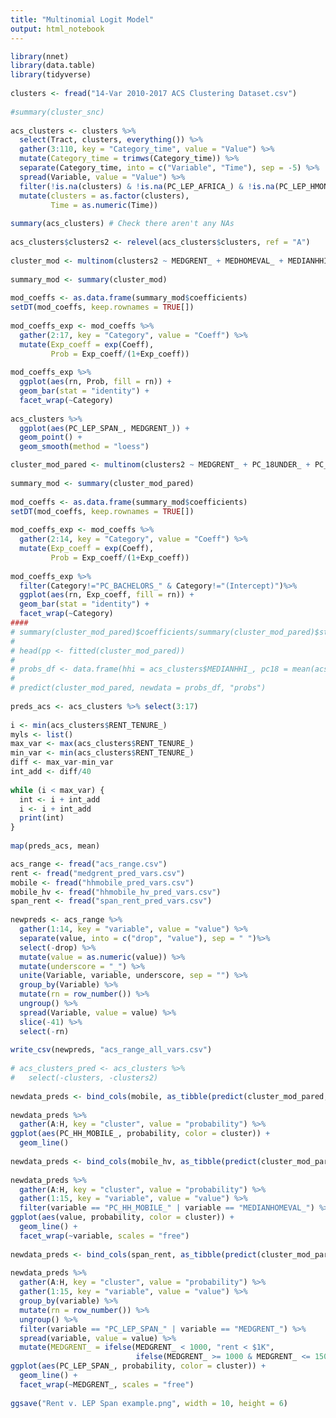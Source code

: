 ```yaml
---
title: "Multinomial Logit Model"
output: html_notebook
---
```

 
```r
library(nnet)
library(data.table)
library(tidyverse)
 
clusters <- fread("14-Var 2010-2017 ACS Clustering Dataset.csv")
 
#summary(cluster_snc)
 
acs_clusters <- clusters %>%
  select(Tract, clusters, everything()) %>%
  gather(3:110, key = "Category_time", value = "Value") %>%
  mutate(Category_time = trimws(Category_time)) %>%
  separate(Category_time, into = c("Variable", "Time"), sep = -5) %>%
  spread(Variable, value = "Value") %>%
  filter(!is.na(clusters) & !is.na(PC_LEP_AFRICA_) & !is.na(PC_LEP_HMONG_)) %>% # Remove missing cluster assignment/LEP disaggregated
  mutate(clusters = as.factor(clusters),
         Time = as.numeric(Time))
 
summary(acs_clusters) # Check there aren't any NAs
 
acs_clusters$clusters2 <- relevel(acs_clusters$clusters, ref = "A")
 
cluster_mod <- multinom(clusters2 ~ MEDGRENT_ + MEDHOMEVAL_ + MEDIANHHI_ + PC_18UNDER_ + PC_65UP_ + PC_BACHELORS_ + PC_HH_MOBILE_ + PC_HH_NOVEH_ + PC_LEP_ + PC_LEP_AFRICA_ + PC_LEP_HMONG_ + PC_LEP_SPAN_ + PC_POC_ + RENT_TENURE_ + Time, data = acs_clusters)
 
summary_mod <- summary(cluster_mod)
 
mod_coeffs <- as.data.frame(summary_mod$coefficients)
setDT(mod_coeffs, keep.rownames = TRUE[])
 
mod_coeffs_exp <- mod_coeffs %>%
  gather(2:17, key = "Category", value = "Coeff") %>%
  mutate(Exp_coeff = exp(Coeff),
         Prob = Exp_coeff/(1+Exp_coeff))
 
mod_coeffs_exp %>%
  ggplot(aes(rn, Prob, fill = rn)) +
  geom_bar(stat = "identity") +
  facet_wrap(~Category)
 
acs_clusters %>%
  ggplot(aes(PC_LEP_SPAN_, MEDGRENT_)) +
  geom_point() +
  geom_smooth(method = "loess")
```
 
```r
cluster_mod_pared <- multinom(clusters2 ~ MEDGRENT_ + PC_18UNDER_ + PC_65UP_ + PC_BACHELORS_ + PC_HH_MOBILE_ + PC_HH_NOVEH_ + PC_LEP_ + PC_LEP_AFRICA_ + PC_LEP_HMONG_ + PC_LEP_SPAN_ + RENT_TENURE_ + Time, data = acs_clusters)
 
summary_mod <- summary(cluster_mod_pared)
 
mod_coeffs <- as.data.frame(summary_mod$coefficients)
setDT(mod_coeffs, keep.rownames = TRUE[])
 
mod_coeffs_exp <- mod_coeffs %>%
  gather(2:14, key = "Category", value = "Coeff") %>%
  mutate(Exp_coeff = exp(Coeff),
         Prob = Exp_coeff/(1+Exp_coeff))
 
mod_coeffs_exp %>%
  filter(Category!="PC_BACHELORS_" & Category!="(Intercept)")%>%
  ggplot(aes(rn, Exp_coeff, fill = rn)) +
  geom_bar(stat = "identity") +
  facet_wrap(~Category)
####
# summary(cluster_mod_pared)$coefficients/summary(cluster_mod_pared)$standard.errors
# 
# head(pp <- fitted(cluster_mod_pared))
# 
# probs_df <- data.frame(hhi = acs_clusters$MEDIANHHI_, pc18 = mean(acs_clusters$PC_18UNDER_), pc65 = mean(acs_clusters$PC_65UP_), pcbach = mean(acs_clusters$PC_BACHELORS_), pcmob = mean(acs_clusters$PC_HH_MOBILE_), pcnoveh = mean(acs_clusters$PC_HH_NOVEH_), pclep = mean(acs_clusters$PC_LEP_), pcaf = mean(acs_clusters$PC_LEP_AFRICA_), pchmong = mean(acs_clusters$PC_LEP_HMONG_), pc_span = mean(acs_clusters$PC_LEP_SPAN_), rent = mean(acs_clusters$RENT_TENURE), year = median(acs_clusters$Time))
# 
# predict(cluster_mod_pared, newdata = probs_df, "probs")
 
preds_acs <- acs_clusters %>% select(3:17)
 
i <- min(acs_clusters$RENT_TENURE_)
myls <- list()
max_var <- max(acs_clusters$RENT_TENURE_)
min_var <- min(acs_clusters$RENT_TENURE_)
diff <- max_var-min_var
int_add <- diff/40
 
while (i < max_var) {
  int <- i + int_add
  i <- i + int_add
  print(int)
}
 
map(preds_acs, mean)
```
 
```r
acs_range <- fread("acs_range.csv")
rent <- fread("medgrent_pred_vars.csv")
mobile <- fread("hhmobile_pred_vars.csv")
mobile_hv <- fread("hhmobile_hv_pred_vars.csv")
span_rent <- fread("span_rent_pred_vars.csv")
 
newpreds <- acs_range %>%
  gather(1:14, key = "variable", value = "value") %>%
  separate(value, into = c("drop", "value"), sep = " ")%>%
  select(-drop) %>%
  mutate(value = as.numeric(value)) %>%
  mutate(underscore = "_") %>%
  unite(Variable, variable, underscore, sep = "") %>%
  group_by(Variable) %>%
  mutate(rn = row_number()) %>%
  ungroup() %>%
  spread(Variable, value = value) %>%
  slice(-41) %>%
  select(-rn)
 
write_csv(newpreds, "acs_range_all_vars.csv")
 
# acs_clusters_pred <- acs_clusters %>%
#   select(-clusters, -clusters2)
 
newdata_preds <- bind_cols(mobile, as_tibble(predict(cluster_mod_pared, newdata = mobile, type = "probs", se = TRUE)))
 
newdata_preds %>%
  gather(A:H, key = "cluster", value = "probability") %>%
ggplot(aes(PC_HH_MOBILE_, probability, color = cluster)) +
  geom_line()
 
newdata_preds <- bind_cols(mobile_hv, as_tibble(predict(cluster_mod_pared, newdata = mobile_hv, type = "probs", se = TRUE)))
 
newdata_preds %>%
  gather(A:H, key = "cluster", value = "probability") %>%
  gather(1:15, key = "variable", value = "value") %>%
  filter(variable == "PC_HH_MOBILE_" | variable == "MEDIANHOMEVAL_") %>%
ggplot(aes(value, probability, color = cluster)) +
  geom_line() +
  facet_wrap(~variable, scales = "free")
 
newdata_preds <- bind_cols(span_rent, as_tibble(predict(cluster_mod_pared, newdata = span_rent, type = "probs", se = TRUE)))
 
newdata_preds %>%
  gather(A:H, key = "cluster", value = "probability") %>%
  gather(1:15, key = "variable", value = "value") %>%
  group_by(variable) %>%
  mutate(rn = row_number()) %>%
  ungroup() %>%
  filter(variable == "PC_LEP_SPAN_" | variable == "MEDGRENT_") %>%
  spread(variable, value = value) %>%
  mutate(MEDGRENT_ = ifelse(MEDGRENT_ < 1000, "rent < $1K",
                            ifelse(MEDGRENT_ >= 1000 & MEDGRENT_ <= 1500, "rent $1K-$1.5", "rent > $1.5K"))) %>%
ggplot(aes(PC_LEP_SPAN_, probability, color = cluster)) +
  geom_line() +
  facet_wrap(~MEDGRENT_, scales = "free")
 
ggsave("Rent v. LEP Span example.png", width = 10, height = 6)
```

